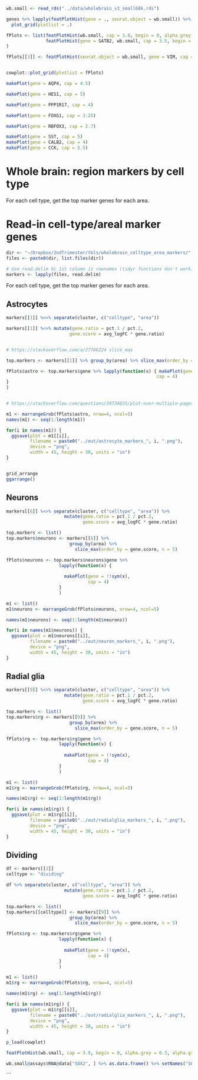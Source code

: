 ```r
wb.small <- read_rds("../data/wholebrain_v3_small68k.rds")
```


```r
genes %>% lapply(featPlotHist(gene = ., seurat.object = wb.small)) %>% 
  plot_grid(plotlist = .)

fPlots <- list(featPlotHist(wb.small, cap = 3.8, begin = 0, alpha.grey = 0.3, alpha.group = 0.7),
               featPlotHist(gene = SATB2, wb.small, cap = 3.5, begin = 0, alpha.grey = 0.3, alpha.group = 0.7)
)

fPlots[[3]] <- featPlotHist(seurat.object = wb.small, gene = VIM, cap = 5.5)


cowplot::plot_grid(plotlist = fPlots)
```

```r
makePlot(gene = AQP4, cap = 4.5)

makePlot(gene = HES1, cap = 5)

makePlot(gene = PPP1R17, cap = 4)

makePlot(gene = FOXG1, cap = 3.25)

makePlot(gene = RBFOX3, cap = 2.7)

makePlot(gene = SST, cap = 5)
makePlot(gene = CALB2, cap = 4)
makePlot(gene = CCK, cap = 5.5)
```

# Whole brain: region markers by cell type
For each cell type, get the top marker genes for each area.

# Read-in cell-type/areal marker genes
```r
dir <- "~/Dropbox/2ndTrimester/tbls/wholebrain_celltype_area_markers/"
files <- paste0(dir, list.files(dir))

# Use read.delim bc 1st column is rownames (tidyr functions don't work)
markers <- lapply(files, read.delim)
```

For each cell type, get the top marker genes for each area.

## Astrocytes
```r
markers[[1]] %<>% separate(cluster, c("celltype", "area"))

markers[[1]] %<>% mutate(gene.ratio = pct.1 / pct.2,
                        gene.score = avg_logFC * gene.ratio)


# https://stackoverflow.com/a/27766224 slice_max

top.markers <- markers[[1]] %>% group_by(area) %>% slice_max(order_by = gene.score, n = 5)

fPlots$astro <- top.markers$gene %>% lapply(function(x) { makePlot(gene = !!sym(x), 
                                                         cap = 4)
}
)


# https://stackoverflow.com/questions/39736655/plot-over-multiple-pages

m1 <- marrangeGrob(fPlots$astro, nrow=4, ncol=5)
names(m1) <- seq(1:length(m1))

for(i in names(m1)) {
  ggsave(plot = m1[[i]], 
         filename = paste0("../out/astrocyte_markers_", i, ".png"),
         device = "png",
         width = 45, height = 30, units = "in")
}


grid_arrange
ggarrange()
```

## Neurons
```r
markers[[6]] %<>% separate(cluster, c("celltype", "area")) %>% 
                      mutate(gene.ratio = pct.1 / pct.2,
                             gene.score = avg_logFC * gene.ratio)

top.markers <- list()
top.markers$neurons <- markers[[6]] %>% 
                        group_by(area) %>% 
                          slice_max(order_by = gene.score, n = 5)

fPlots$neurons <- top.markers$neurons$gene %>% 
                    lapply(function(x) { 
                      
                      makePlot(gene = !!sym(x), 
                               cap = 4)
                    }
                    )

m1 <- list()
m1$neurons <- marrangeGrob(fPlots$neurons, nrow=4, ncol=5)

names(m1$neurons) <- seq(1:length(m1$neurons))

for(i in names(m1$neurons)) {
  ggsave(plot = m1$neurons[[i]], 
         filename = paste0("../out/neuron_markers_", i, ".png"),
         device = "png",
         width = 45, height = 30, units = "in")
}
```

## Radial glia
```r
markers[[9]] %<>% separate(cluster, c("celltype", "area")) %>% 
                      mutate(gene.ratio = pct.1 / pct.2,
                             gene.score = avg_logFC * gene.ratio)

top.markers <- list()
top.markers$rg <- markers[[9]] %>% 
                        group_by(area) %>% 
                          slice_max(order_by = gene.score, n = 5)

fPlots$rg <- top.markers$rg$gene %>% 
                    lapply(function(x) { 
                      
                      makePlot(gene = !!sym(x), 
                               cap = 4)
                    }
                    )

m1 <- list()
m1$rg <- marrangeGrob(fPlots$rg, nrow=4, ncol=5)

names(m1$rg) <- seq(1:length(m1$rg))

for(i in names(m1$rg)) {
  ggsave(plot = m1$rg[[i]], 
         filename = paste0("../out/radialglia_markers_", i, ".png"),
         device = "png",
         width = 45, height = 30, units = "in")
}
```

## Dividing
```r
df <- markers[[2]]
celltype <- "dividing"

df %>% separate(cluster, c("celltype", "area")) %>% 
                      mutate(gene.ratio = pct.1 / pct.2,
                             gene.score = avg_logFC * gene.ratio)

top.markers <- list()
top.markers[[celltype]] <- markers[[9]] %>% 
                        group_by(area) %>% 
                          slice_max(order_by = gene.score, n = 5)

fPlots$rg <- top.markers$rg$gene %>% 
                    lapply(function(x) { 
                      
                      makePlot(gene = !!sym(x), 
                               cap = 4)
                    }
                    )

m1 <- list()
m1$rg <- marrangeGrob(fPlots$rg, nrow=4, ncol=5)

names(m1$rg) <- seq(1:length(m1$rg))

for(i in names(m1$rg)) {
  ggsave(plot = m1$rg[[i]], 
         filename = paste0("../out/radialglia_markers_", i, ".png"),
         device = "png",
         width = 45, height = 30, units = "in")
}
```

```r
p_load(cowplot)

featPlotHist(wb.small, cap = 3.9, begin = 0, alpha.grey = 0.3, alpha.group = 0.5)

wb.small@assays$RNA@data["SOX2", ] %>% as.data.frame() %>% setNames("SOX2")
```
```


